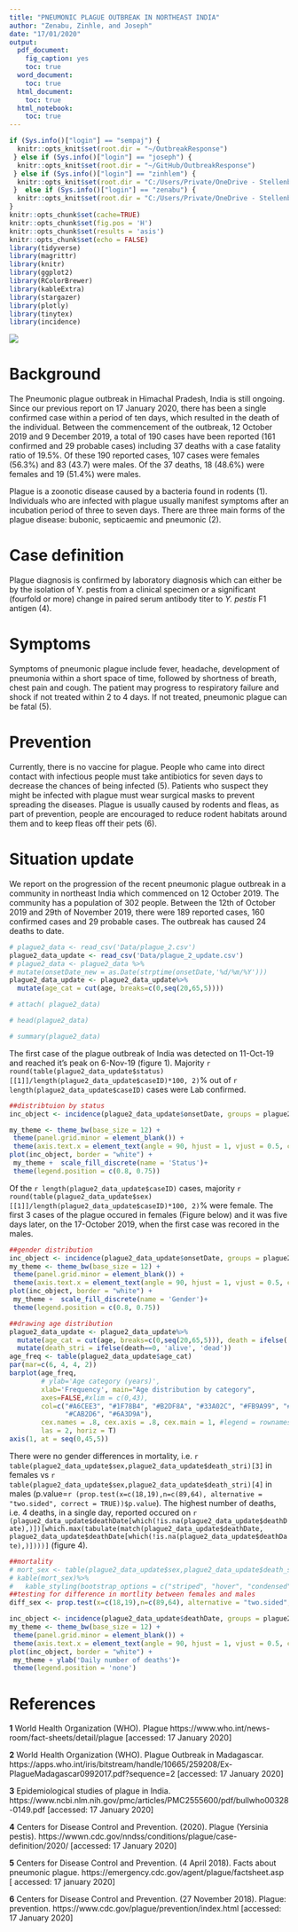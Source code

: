 ```yaml
---
title: "PNEUMONIC PLAGUE OUTBREAK IN NORTHEAST INDIA"
author: "Zenabu, Zinhle, and Joseph"
date: "17/01/2020"
output:
  pdf_document:
    fig_caption: yes
    toc: true
  word_document:
    toc: true
  html_document:
    toc: true
  html_notebook:
    toc: true
---
```


```r
if (Sys.info()["login"] == "sempaj") {
  knitr::opts_knit$set(root.dir = "~/OutbreakResponse")
 } else if (Sys.info()["login"] == "joseph") {
  knitr::opts_knit$set(root.dir = "~/GitHub/OutbreakResponse")
 } else if (Sys.info()["login"] == "zinhlem") {
  knitr::opts_knit$set(root.dir = "C:/Users/Private/OneDrive - Stellenbosch University/SACEMA Projects/GOARN-WHO/SMARTIES_ASSIGNMENT")
 }  else if (Sys.info()["login"] == "zenabu") {
  knitr::opts_knit$set(root.dir = "C:/Users/Private/OneDrive - Stellenbosch University/SACEMA Projects/GOARN-WHO/SMARTIES_ASSIGNMENT")
}
knitr::opts_chunk$set(cache=TRUE)
knitr::opts_chunk$set(fig.pos = 'H')
knitr::opts_chunk$set(results = 'asis')
knitr::opts_chunk$set(echo = FALSE)
library(tidyverse)
library(magrittr)
library(knitr)
library(ggplot2)
library(RColorBrewer)
library(kableExtra)
library(stargazer)
library(plotly)
library(tinytex)
library(incidence)
```

\newpage

![](arrow_image_croped.jpg)

# Background

The Pneumonic plague outbreak in Himachal Pradesh, India is still ongoing. Since our previous report on 17 January 2020, there has been a single confirmed case within a period of ten days, which resulted in the death of the individual. Between the commencement of the outbreak, 12 October 2019 and 9 December 2019, a total of 190 cases have been reported (161 confirmed and 29 probable cases) including 37 deaths with a case fatality ratio of 19.5%. Of these 190 reported cases, 107 cases were females (56.3%) and 83 (43.7) were males. Of the 37 deaths, 18 (48.6%) were females and 19 (51.4%) were males.

Plague is a zoonotic disease caused by a bacteria found in rodents (1). Individuals who are infected with plague usually manifest symptoms after an incubation period of three to seven days. There are three main forms of the plague disease: bubonic, septicaemic and pneumonic (2).


# Case definition

Plague diagnosis is confirmed by laboratory diagnosis which can either be by the isolation of Y. pestis from a clinical specimen or a significant (fourfold or more) change in paired serum antibody titer to *Y. pestis* F1 antigen (4).

# Symptoms

Symptoms of pneumonic plague include fever, headache, development of pneumonia within a short space of time, followed by shortness of breath, chest pain and cough. The patient may progress to respiratory failure and shock if not treated within 2 to 4 days. If not treated, pneumonic plague can be fatal (5). 

# Prevention

Currently, there is no vaccine for plague. People who came into direct contact with infectious people must take antibiotics for seven days to decrease the chances of being infected (5). Patients who suspect they might be infected with plague must wear surgical masks to prevent spreading the diseases. Plague is usually caused by rodents and fleas, as part of prevention, people are encouraged to reduce rodent habitats around them and to keep fleas off their pets (6). 

# Situation update

We report on the progression of the recent pneumonic plague outbreak in a community in northeast India which commenced on 12 October 2019. The community has a population of 302 people. Between the 12th of October 2019 and 29th of November 2019, there were 189 reported cases, 160 confirmed cases and 29 probable cases. The outbreak has caused 24 deaths to date.

```r
# plague2_data <- read_csv('Data/plague_2.csv') 
plague2_data_update <- read_csv('Data/plague_2_update.csv') 
# plague2_data <- plague2_data %>%
# mutate(onsetDate_new = as.Date(strptime(onsetDate,'%d/%m/%Y')))
plague2_data_update <- plague2_data_update%>%
  mutate(age_cat = cut(age, breaks=c(0,seq(20,65,5))))

# attach( plague2_data)

# head(plague2_data)

# summary(plague2_data)
```

The first case of the plague outbreak of India was detected on 11-Oct-19 and reached it's peak on 6-Nov-19 (figure 1). Majority `r round(table(plague2_data_update$status)[[1]]/length(plague2_data_update$caseID)*100, 2)`% out of `r length(plague2_data_update$caseID)` cases were Lab confirmed.


```r
##distribtuion by status
inc_object <- incidence(plague2_data_update$onsetDate, groups = plague2_data_update$status)

my_theme <- theme_bw(base_size = 12) +
 theme(panel.grid.minor = element_blank()) +
 theme(axis.text.x = element_text(angle = 90, hjust = 1, vjust = 0.5, color = "black"))
plot(inc_object, border = "white") +
 my_theme +  scale_fill_discrete(name = 'Status')+
 theme(legend.position = c(0.8, 0.75))


```


Of the `r length(plague2_data_update$caseID)` cases, majority `r round(table(plague2_data_update$sex)[[1]]/length(plague2_data_update$caseID)*100, 2)`% were female. The first 3 cases of the plague occured in females (Figure below) and it was five days later, on the 17-October 2019, when the first case was recored in the males.

```r
##gender distribution
inc_object <- incidence(plague2_data_update$onsetDate, groups = plague2_data_update$sex)
my_theme <- theme_bw(base_size = 12) +
 theme(panel.grid.minor = element_blank()) +
 theme(axis.text.x = element_text(angle = 90, hjust = 1, vjust = 0.5, color = "black"))
plot(inc_object, border = "white") +
 my_theme +  scale_fill_discrete(name = 'Gender')+
 theme(legend.position = c(0.8, 0.75))
```


```r
##drawing age distribution
plague2_data_update <- plague2_data_update%>%
  mutate(age_cat = cut(age, breaks=c(0,seq(20,65,5))), death = ifelse(!is.na(deathDate), 1, 0) )%>%
  mutate(death_stri = ifelse(death==0, 'alive', 'dead'))
age_freq <- table(plague2_data_update$age_cat)
par(mar=c(6, 4, 4, 2))
barplot(age_freq, 
        # ylab='Age category (years)',
        xlab='Frequency', main="Age distribution by category",
        axes=FALSE,#xlim = c(0,43),
        col=c("#A6CEE3", "#1F78B4", "#B2DF8A", "#33A02C", "#FB9A99", "#E31A1C", "#FDBF6F", "#FF7F00",
              "#CAB2D6", "#6A3D9A"),
        cex.names = .8, cex.axis = .8, cex.main = 1, #legend = rownames(age_freq), args.legend = list(x = "topleft"),
        las = 2, horiz = T)
axis(1, at = seq(0,45,5))

```


There were no gender differences in mortality, i.e. `r table(plague2_data_update$sex,plague2_data_update$death_stri)[3]` in females vs `r table(plague2_data_update$sex,plague2_data_update$death_stri)[4]` in males (p.value=`r (prop.test(x=c(18,19),n=c(89,64), alternative = "two.sided", correct = TRUE))$p.value`). The highest number of deaths, i.e. 4 deaths, in a single day, reported occured on `r (plague2_data_update$deathDate[which(!is.na(plague2_data_update$deathDate),)])[which.max(tabulate(match(plague2_data_update$deathDate, plague2_data_update$deathDate[which(!is.na(plague2_data_update$deathDate),)])))]` (figure 4).
```r
##mortality
# mort_sex <- table(plague2_data_update$sex,plague2_data_update$death_stri)
# kable(mort_sex)%>%
#   kable_styling(bootstrap_options = c("striped", "hover", "condensed"))
##testing for difference in mortlity between females and males
diff_sex <- prop.test(x=c(18,19),n=c(89,64), alternative = "two.sided", correct = TRUE)

inc_object <- incidence(plague2_data_update$deathDate, groups = plague2_data_update$death_stri)
my_theme <- theme_bw(base_size = 12) +
 theme(panel.grid.minor = element_blank()) +
 theme(axis.text.x = element_text(angle = 90, hjust = 1, vjust = 0.5, color = "black"))
plot(inc_object, border = "white") +
 my_theme + ylab('Daily number of deaths')+
 theme(legend.position = 'none')
```


\newpage
# References

**1** World Health Organization (WHO). Plague https://www.who.int/news-room/fact-sheets/detail/plague [accessed: 17 January 2020]

**2** World Health Organization (WHO). Plague Outbreak in Madagascar. https://apps.who.int/iris/bitstream/handle/10665/259208/Ex-PlagueMadagascar0992017.pdf?sequence=2 [accessed: 17 January 2020]

**3** Epidemiological studies of plague in India. https://www.ncbi.nlm.nih.gov/pmc/articles/PMC2555600/pdf/bullwho00328-0149.pdf [accessed: 17 January 2020]

**4** Centers for Disease Control and Prevention. (2020).  Plague (Yersinia pestis). https://wwwn.cdc.gov/nndss/conditions/plague/case-definition/2020/ [accessed: 17 January 2020]

**5** Centers for Disease Control and Prevention. (4 April 2018). Facts about pneumonic plague. https://emergency.cdc.gov/agent/plague/factsheet.asp [ accessed: 17 january 2020]

**6** Centers for Disease Control and Prevention. (27 November 2018). Plague: prevention. https://www.cdc.gov/plague/prevention/index.html [accessed: 17 January 2020]
